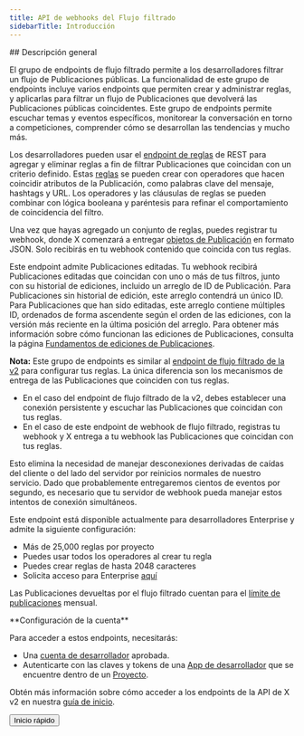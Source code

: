 ```yaml
---
title: API de webhooks del Flujo filtrado
sidebarTitle: Introducción
---
```



<div id="overview">
  ## Descripción general
</div>

El grupo de endpoints de flujo filtrado permite a los desarrolladores filtrar un flujo de Publicaciones públicas. La funcionalidad de este grupo de endpoints incluye varios endpoints que permiten crear y administrar reglas, y aplicarlas para filtrar un flujo de Publicaciones que devolverá las Publicaciones públicas coincidentes. Este grupo de endpoints permite escuchar temas y eventos específicos, monitorear la conversación en torno a competiciones, comprender cómo se desarrollan las tendencias y mucho más.

Los desarrolladores pueden usar el [endpoint de reglas](/es/x-api/posts/filtered-stream#post-2-tweets-search-stream-rules) de REST para agregar y eliminar reglas a fin de filtrar Publicaciones que coincidan con un criterio definido. Estas [reglas](/es/x-api/posts/filtered-stream#building-rules-for-filtered-stream) se pueden crear con operadores que hacen coincidir atributos de la Publicación, como palabras clave del mensaje, hashtags y URL. Los operadores y las cláusulas de reglas se pueden combinar con lógica booleana y paréntesis para refinar el comportamiento de coincidencia del filtro.

Una vez que hayas agregado un conjunto de reglas, puedes registrar tu webhook, donde X comenzará a entregar [objetos de Publicación](/es/x-api/fundamentals/data-dictionary#tweet) en formato JSON. Solo recibirás en tu webhook contenido que coincida con tus reglas.

Este endpoint admite Publicaciones editadas. Tu webhook recibirá Publicaciones editadas que coincidan con uno o más de tus filtros, junto con su historial de ediciones, incluido un arreglo de ID de Publicación. Para Publicaciones sin historial de edición, este arreglo contendrá un único ID. Para Publicaciones que han sido editadas, este arreglo contiene múltiples ID, ordenados de forma ascendente según el orden de las ediciones, con la versión más reciente en la última posición del arreglo. Para obtener más información sobre cómo funcionan las ediciones de Publicaciones, consulta la página [Fundamentos de ediciones de Publicaciones](/es/x-api/fundamentals/edit-posts).

**Nota:** Este grupo de endpoints es similar al [endpoint de flujo filtrado de la v2](/es/x-api/posts/filtered-stream/introduction) para configurar tus reglas. La única diferencia son los mecanismos de entrega de las Publicaciones que coinciden con tus reglas.

- En el caso del endpoint de flujo filtrado de la v2, debes establecer una conexión persistente y escuchar las Publicaciones que coincidan con tus reglas.
- En el caso de este endpoint de webhook de flujo filtrado, registras tu webhook y X entrega a tu webhook las Publicaciones que coincidan con tus reglas.

Esto elimina la necesidad de manejar desconexiones derivadas de caídas del cliente o del lado del servidor por reinicios normales de nuestro servicio. Dado que probablemente entregaremos cientos de eventos por segundo, es necesario que tu servidor de webhook pueda manejar estos intentos de conexión simultáneos.

Este endpoint está disponible actualmente para desarrolladores Enterprise y admite la siguiente configuración:

- Más de 25,000 reglas por proyecto
- Puedes usar todos los operadores al crear tu regla
- Puedes crear reglas de hasta 2048 caracteres
- Solicita acceso para Enterprise [aquí](https://developer.x.com/en/products/x-api/enterprise/enterprise-api-interest-form)

Las Publicaciones devueltas por el flujo filtrado cuentan para el [límite de publicaciones](/es/x-api/fundamentals/post-cap) mensual.

<Note>
  **Configuración de la cuenta**

  Para acceder a estos endpoints, necesitarás:

  - Una [cuenta de desarrollador](https://developer.x.com/en/portal/petition/essential/basic-info) aprobada.
  - Autenticarte con las claves y tokens de una [App de desarrollador](/es/resources/fundamentals/developer-apps) que se encuentre dentro de un [Proyecto](/es/resources/fundamentals/projects).

  Obtén más información sobre cómo acceder a los endpoints de la API de X v2 en nuestra [guía de inicio](/es/x-api/getting-started/getting-access).
</Note>

<div className="flex">
  <Button href="/es/x-api/posts/filtered-stream/quickstart">
    Inicio rápido
  </Button>
</div>